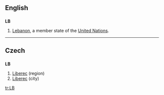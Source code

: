 {{see|lb|.lb|Lb}}
==English==
==={{abbreviation}}===
'''LB'''
#[[Lebanon]], a member state of the [[United Nations]].

----
==Czech==

==={{abbreviation|Czech}}===
'''LB'''

# [[Liberec]] (region)
# [[Liberec]] (city)

[[tr:LB]]